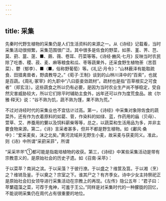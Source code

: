 ```yaml
---
---
---
```

title: 采集
---



先秦时代野生植物的采集仍是人们生活资料的来源之一。从《诗经》记载看，当时采集活动很频繁，采集范围很广泛。其中很多是佐食的野菜，如荼、堇、荠、芑、莫、葑、葍、蓫、■、蕨、薇、卷耳、荇菜等等。《诗经·豳风·七月》反映当时农民除了吃黍、稷、菽、麦、麻等粮食和瓜、枣等蔬果外，还采食野生植物荼（苦苣菜）、鬱（郁李）、■（■，俗称野葡萄）等。《礼记·月令》：“山林薮泽有能取疏食、田猎禽兽者，野虞教导之。”《荀子·王制》谈到的山林川泽中的“百索”，也就是百蔬。《周礼·冢宰》的九职中“八曰臣妾敛疏材”。疏材也是指“百草根实之可食者”（郑玄注）。这些蔬食之所以仍有必要，是因为当时农业生产尚不够稳定，受自然灾害威胁较大，所以它们除平时辅助主食外，凶年还可以作为度荒食品。故《尔雅·释天》说：“谷不熟为饥，蔬不熟为馑，果不熟为荒。”

不过对诗经时代的采集业也不宜估计过高。第一，《诗经》中采集对象除佐食的蔬菜外，还有作为衣着原料的如葛、菅，作染料的如绿、蓝，作药用的蝱（贝母）、萱草、艾、养蚕用的蘩以及饲料薪柴等等，总之，以蔬菜和生活用品为多，并非主要食物来源。第二，《诗》言采者甚多，但并不都是野生植物。如《鄘风·桑中》：“爱采麦矣，沫之北矣。”黄河流域并无野生小麦，故采麦与获麦同义。准此，则《诗》中所谓“采葑采菲”，所谓

“采采芣芣”①都可能是指栽培植物的收获。第三，《诗经》中某些采集活动是带有宗教意义的，是原始社会的历史孑遗。如《召南·采苹》：

于以菜苹？南涧之滨。于以采藻？于彼行潦。于以盛之？维筐及筥。于以湘（烹）之？维锜及釜。于以奠之？宗室之下。谁其尸之？有齐季女。诗中少女主持祭祀正是原始社会妇女领导进行采集活动在宗教上的再现。《左传》隐公五年：“君子曰：苹蘩蕴藻之菜，可荐于鬼神，可羞于王公。”同样是对采集时代的一种朦胧的回忆，不能说明采集仍在周代占有很重要的地位。
